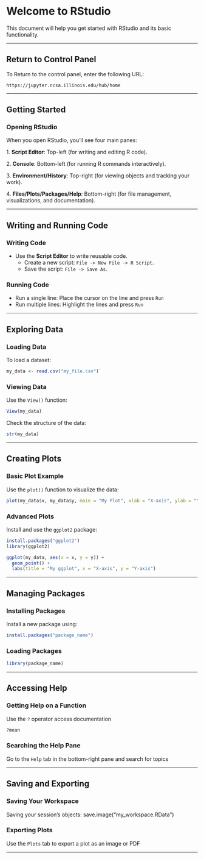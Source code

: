 # Welcome to RStudio

This document will help you get started with RStudio and its basic functionality.

------------------------------------------------------------------------

## Return to Control Panel

To Return to the control panel, enter the following URL:

`https://jupyter.ncsa.illinois.edu/hub/home`

------------------------------------------------------------------------

## Getting Started

### Opening RStudio

When you open RStudio, you'll see four main panes:

1\. **Script Editor**: Top-left (for writing and editing R code).

2\. **Console**: Bottom-left (for running R commands interactively).

3\. **Environment/History**: Top-right (for viewing objects and tracking your work).

4\. **Files/Plots/Packages/Help**: Bottom-right (for file management, visualizations, and documentation).

------------------------------------------------------------------------

## Writing and Running Code

### Writing Code

-   Use the **Script Editor** to write reusable code.
    -   Create a new script: `File -> New File -> R Script`.
    -   Save the script: `File -> Save As`.

### Running Code

-   Run a single line: Place the cursor on the line and press `Run`
-   Run multiple lines: Highlight the lines and press `Run`

------------------------------------------------------------------------

## Exploring Data

### Loading Data

To load a dataset:

``` r
my_data <- read.csv("my_file.csv")`
```

### Viewing Data

Use the `View()` function:

``` r
View(my_data)
```

Check the structure of the data:

``` r
str(my_data)
```

------------------------------------------------------------------------

## Creating Plots

### Basic Plot Example

Use the `plot()` function to visualize the data:

``` r
plot(my_data$x, my_data$y, main = "My Plot", xlab = "X-axis", ylab = "Y-axis")
```

### Advanced Plots

Install and use the `ggplot2` package:

``` r
install.packages("ggplot2")
library(ggplot2)

ggplot(my_data, aes(x = x, y = y)) +
  geom_point() +
  labs(title = "My ggplot", x = "X-axis", y = "Y-axis")
```

------------------------------------------------------------------------

## Managing Packages

### Installing Packages

Install a new package using:

``` r
install.packages("package_name")
```

### Loading Packages

``` r
library(package_name)
```

------------------------------------------------------------------------

## Accessing Help

### Getting Help on a Function

Use the `?` operator access documentation

``` r
?mean
```

### Searching the Help Pane

Go to the `Help` tab in the bottom-right pane and search for topics

------------------------------------------------------------------------

## Saving and Exporting

### Saving Your Workspace

Saving your session's objects: save.image("my_workspace.RData")

### Exporting Plots

Use the `Plots` tab to export a plot as an image or PDF


------------------------------------------------------------------------